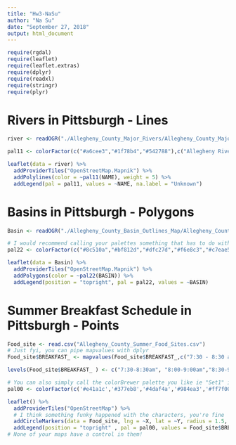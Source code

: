 ```yaml
---
title: "Hw3-NaSu"
author: "Na Su"
date: "September 27, 2018"
output: html_document
---
```


```r
require(rgdal)
require(leaflet)
require(leaflet.extras)
require(dplyr)
require(readxl)
require(stringr)
require(plyr)
```


# Rivers in Pittsburgh - Lines

```r
river <- readOGR("./Allegheny_County_Major_Rivers/Allegheny_County_Major_Rivers.shp", layer = "Allegheny_County_Major_Rivers")

pal11 <- colorFactor(c("#a6cee3","#1f78b4","#542788"),c("Allegheny River","Monongahela River","Ohio River"))

leaflet(data = river) %>%
  addProviderTiles("OpenStreetMap.Mapnik") %>%
  addPolylines(color = ~pal11(NAME), weight = 5) %>%
  addLegend(pal = pal11, values = ~NAME, na.label = "Unknown")

```

# Basins in Pittsburgh - Polygons

```r
Basin <- readOGR("./Allegheny_County_Basin_Outlines_Map/Allegheny_County_Basin_Outlines_Map.shp", layer = "Allegheny_County_Basin_Outlines_Map")

# I would recommend calling your palettes something that has to do with the data instead of numbering, like palBasins or something. No points off though, cause it works
pal22 <- colorFactor(c("#8c510a","#bf812d","#dfc27d","#f6e8c3","#c7eae5","#80cdc1","#35978f","#01665e"),c("Chartiers Creek","Lower Northern Allegheny River","Lower Ohio River","Saw Mill Run","Shallow-Cut Monongahela River","Thompson Run/Turtle Creek","Upper Allegheny River", "Upper Ohio/Allegheny/Monongahela Ri"))

leaflet(data = Basin) %>%
  addProviderTiles("OpenStreetMap.Mapnik") %>%
  addPolygons(color = ~pal22(BASIN)) %>%
  addLegend(position = "topright", pal = pal22, values = ~BASIN)
```

# Summer Breakfast Schedule in Pittsburgh - Points

```r
Food_site <- read.csv("Allegheny_County_Summer_Food_Sites.csv")
# Just fyi, you can pipe mapvalues with dplyr
Food_site$BREAKFAST_ <- mapvalues(Food_site$BREAKFAST_,c("7:30 - 8:30 am", "8 - 9 am","8  - 9 am","8:30 - 9:30 am","8:45 - 9:45 am","9 - 10 am","9 -10 am","9 - 9:30 am", "9:30 - 10:30 am"," "),c("7:30-8:30am", "8:00-9:00am","8:00-9:00am","8:30-9:30am","8:45-9:45am","9:00-10:00am","9:00-10:00am","9:00-9:30am", "9:30-10:30am","Unavailable"))

levels(Food_site$BREAKFAST_ ) <- c("7:30-8:30am", "8:00-9:00am","8:30-9:30am","8:45-9:45am","9:00-10:00am","9:00-9:30am", "9:30-10:30am","Unavailable")

# You can also simply call the colorBrewer palette you like ie "Set1" instead of putting each color in
pal00 <- colorFactor(c('#e41a1c','#377eb8','#4daf4a','#984ea3','#ff7f00','#ffff33','#a65628','#f781bf'),c('7:30-8:30am','8:00-9:00am','8:00-9:00am','8:30-9:30am','8:45-9:45am','9:00-10:00am','9:00-10:00am','9:00-9:30am', '9:30-10:30am',"Unavailable"))

leaflet() %>%
  addProviderTiles("OpenStreetMap") %>%
  # I think something funky happened with the characters, you're fine
  addCircleMarkers(data = Food_site, lng = ~X, lat = ~Y, radius = 1.5, color = ~pal00(BREAKFAST_)) %>%
  addLegend(position = "topright" , pal = pal00, values = Food_site$BREAKFAST_, title = "BREAKFAST_SCHEDULE")
# None of your maps have a control in them!
```

